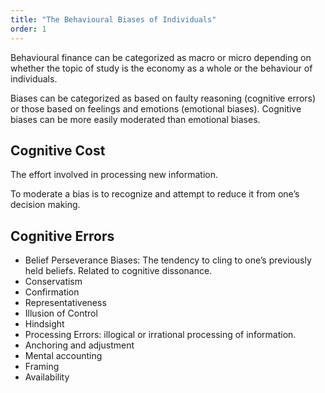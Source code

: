 ```yaml
---
title: "The Behavioural Biases of Individuals"
order: 1
---
```


Behavioural finance can be categorized as macro or micro depending on whether the topic of study is the economy as a whole or the behaviour of individuals.

Biases can be categorized as based on faulty reasoning (cognitive errors) or those based on feelings and emotions (emotional biases). Cognitive biases can be more easily moderated than emotional biases.

::: callout-note
## Cognitive Cost

The effort involved in processing new information.
:::

To moderate a bias is to recognize and attempt to reduce it from one's decision making.

## Cognitive Errors

-   Belief Perseverance Biases: The tendency to cling to one's previously held beliefs. Related to cognitive dissonance.
-   Conservatism
-   Confirmation
-   Representativeness
-   Illusion of Control
-   Hindsight
-   Processing Errors: illogical or irrational processing of information.
-   Anchoring and adjustment
-   Mental accounting
-   Framing
-   Availability

